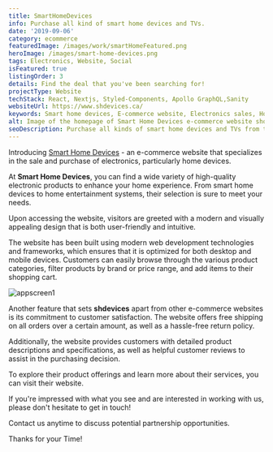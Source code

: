 ```yaml
---
title: SmartHomeDevices
info: Purchase all kind of smart home devices and TVs.
date: '2019-09-06'
category: ecommerce
featuredImage: /images/work/smartHomeFeatured.png
heroImage: /images/smart-home-devices.png
tags: Electronics, Website, Social
isFeatured: true
listingOrder: 3
details: Find the deal that you've been searching for!
projectType: Website
techStack: React, Nextjs, Styled-Components, Apollo GraphQL,Sanity
websiteUrl: https://www.shdevices.ca/
keywords: Smart home devices, E-commerce website, Electronics sales, Home devices, Affordable prices, Latest devices, Upgrade TV, Savings, Satisfactory condition, Up-to-date, Visit site.
alt: Image of the homepage of Smart Home Devices e-commerce website showing different smart home devices and TVs
seoDescription: Purchase all kinds of smart home devices and TVs from the e-commerce website Smart Home Devices. Find the deal you've been searching for with savings on up-to-date, latest devices in good and satisfactory condition. Explore the site for more information.
---
```


Introducing [Smart Home Devices](https://www.shdevices.ca/) - an e-commerce website that specializes in the sale and purchase of electronics, particularly home devices.

At **Smart Home Devices**, you can find a wide variety of high-quality electronic products to enhance your home experience. From smart home devices to home entertainment systems, their selection is sure to meet your needs.

Upon accessing the website, visitors are greeted with a modern and visually appealing design that is both user-friendly and intuitive.

The website has been built using modern web development technologies and frameworks, which ensures that it is optimized for both desktop and mobile devices. Customers can easily browse through the various product categories, filter products by brand or price range, and add items to their shopping cart.

![appscreen1](../images/shdevices-home-page.png)

Another feature that sets **shdevices** apart from other e-commerce websites is its commitment to customer satisfaction. The website offers free shipping on all orders over a certain amount, as well as a hassle-free return policy.

Additionally, the website provides customers with detailed product descriptions and specifications, as well as helpful customer reviews to assist in the purchasing decision.

To explore their product offerings and learn more about their services, you can visit their website.

If you're impressed with what you see and are interested in working with us, please don't hesitate to get in touch!

Contact us anytime to discuss potential partnership opportunities.

Thanks for your Time!
